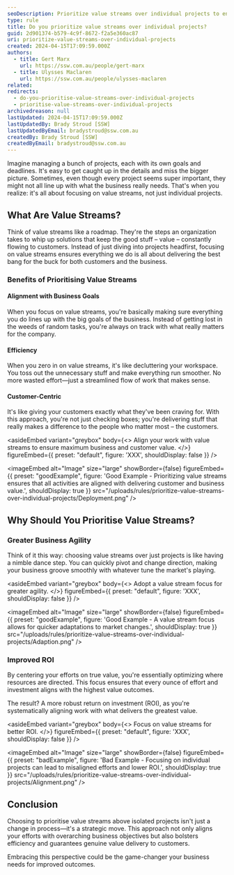 ```yaml
---
seoDescription: Prioritize value streams over individual projects to ensure maximum business and customer value by aligning work with overarching goals, improving efficiency, and delivering genuine value to customers.
type: rule
title: Do you prioritize value streams over individual projects?
guid: 2d901374-b579-4c9f-8672-f2a5e360ac87
uri: prioritize-value-streams-over-individual-projects
created: 2024-04-15T17:09:59.000Z
authors:
  - title: Gert Marx
    url: https://ssw.com.au/people/gert-marx
  - title: Ulysses Maclaren
    url: https://ssw.com.au/people/ulysses-maclaren
related:
redirects:
  - do-you-prioritise-value-streams-over-individual-projects
  - prioritise-value-streams-over-individual-projects
archivedreason: null
lastUpdated: 2024-04-15T17:09:59.000Z
lastUpdatedBy: Brady Stroud [SSW]
lastUpdatedByEmail: bradystroud@ssw.com.au
createdBy: Brady Stroud [SSW]
createdByEmail: bradystroud@ssw.com.au
---
```


Imagine managing a bunch of projects, each with its own goals and deadlines. It's easy to get caught up in the details and miss the bigger picture. Sometimes, even though every project seems super important, they might not all line up with what the business really needs. That's when you realize: it's all about focusing on value streams, not just individual projects.
## What Are Value Streams?

Think of value streams like a roadmap. They're the steps an organization takes to whip up solutions that keep the good stuff – value – constantly flowing to customers. Instead of just diving into projects headfirst, focusing on value streams ensures everything we do is all about delivering the best bang for the buck for both customers and the business.

### Benefits of Prioritising Value Streams

#### Alignment with Business Goals

When you focus on value streams, you're basically making sure everything you do lines up with the big goals of the business. Instead of getting lost in the weeds of random tasks, you're always on track with what really matters for the company.

#### Efficiency

When you zero in on value streams, it's like decluttering your workspace. You toss out the unnecessary stuff and make everything run smoother. No more wasted effort—just a streamlined flow of work that makes sense.

#### Customer-Centric

It's like giving your customers exactly what they've been craving for. With this approach, you're not just checking boxes; you're delivering stuff that really makes a difference to the people who matter most – the customers.

<asideEmbed
  variant="greybox"
  body={<>
    Align your work with value streams to ensure maximum business and customer value.
  </>}
  figureEmbed={{
    preset: "default",
    figure: 'XXX',
    shouldDisplay: false
  }}
/>

<imageEmbed
  alt="Image"
  size="large"
  showBorder={false}
  figureEmbed={{
    preset: "goodExample",
    figure: 'Good Example - Prioritizing value streams ensures that all activities are aligned with delivering customer and business value.',
    shouldDisplay: true
  }}
  src="/uploads/rules/prioritize-value-streams-over-individual-projects/Deployment.png"
/>

## Why Should You Prioritise Value Streams?

### Greater Business Agility

Think of it this way: choosing value streams over just projects is like having a nimble dance step. You can quickly pivot and change direction, making your business groove smoothly with whatever tune the market's playing.

<asideEmbed
  variant="greybox"
  body={<>
    Adopt a value stream focus for greater agility.
  </>}
  figureEmbed={{
    preset: "default",
    figure: 'XXX',
    shouldDisplay: false
  }}
/>

<imageEmbed
  alt="Image"
  size="large"
  showBorder={false}
  figureEmbed={{
    preset: "goodExample",
    figure: 'Good Example - A value stream focus allows for quicker adaptations to market changes.',
    shouldDisplay: true
  }}
  src="/uploads/rules/prioritize-value-streams-over-individual-projects/Adaption.png"
/>

### Improved ROI

By centering your efforts on true value, you're essentially optimizing where resources are directed. This focus ensures that every ounce of effort and investment aligns with the highest value outcomes.

The result? A more robust return on investment (ROI), as you're systematically aligning work with what delivers the greatest value.

<asideEmbed
  variant="greybox"
  body={<>
    Focus on value streams for better ROI.
  </>}
  figureEmbed={{
    preset: "default",
    figure: 'XXX',
    shouldDisplay: false
  }}
/>

<imageEmbed
  alt="Image"
  size="large"
  showBorder={false}
  figureEmbed={{
    preset: "badExample",
    figure: 'Bad Example - Focusing on individual projects can lead to misaligned efforts and lower ROI.',
    shouldDisplay: true
  }}
  src="/uploads/rules/prioritize-value-streams-over-individual-projects/Alignment.png"
/>

## Conclusion

Choosing to prioritise value streams above isolated projects isn't just a change in process—it's a strategic move. This approach not only aligns your efforts with overarching business objectives but also bolsters efficiency and guarantees genuine value delivery to customers.

Embracing this perspective could be the game-changer your business needs for improved outcomes.
